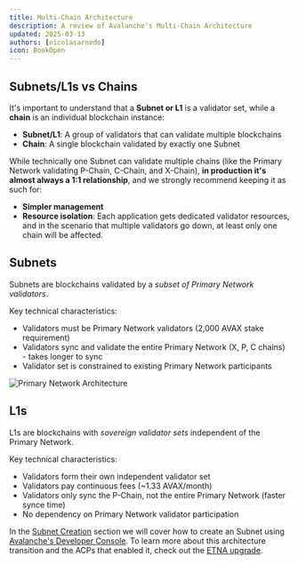 ```yaml
---
title: Multi-Chain Architecture
description: A review of Avalanche's Multi-Chain Architecture
updated: 2025-03-13
authors: [nicolasarnedo]
icon: BookOpen
---
```


## Subnets/L1s vs Chains

It's important to understand that a **Subnet or L1** is a validator set, while a **chain** is an individual blockchain instance:

- **Subnet/L1**: A group of validators that can validate multiple blockchains
- **Chain**: A single blockchain validated by exactly one Subnet

While technically one Subnet can validate multiple chains (like the Primary Network validating P-Chain, C-Chain, and X-Chain), **in production it's almost always a 1:1 relationship**, and we strongly recommend keeping it as such for:
- **Simpler management**
- **Resource isolation**: Each application gets dedicated validator resources, and in the scenario that multiple validators go down, at least only one chain will be affected.  

## Subnets

Subnets are blockchains validated by a *subset of Primary Network validators*. 

Key technical characteristics:
- Validators must be Primary Network validators (2,000 AVAX stake requirement)
- Validators sync and validate the entire Primary Network (X, P, C chains) - takes longer to sync
- Validator set is constrained to existing Primary Network participants

<img src="https://qizat5l3bwvomkny.public.blob.vercel-storage.com/builders-hub/course-images/l1-validator-management/primary-network-3Xv3evd1fOAVXXEZ69mmrBI5AFt7AX.png" alt="Primary Network
Architecture" />

## L1s

L1s are blockchains with *sovereign validator sets* independent of the Primary Network.

Key technical characteristics:
- Validators form their own independent validator set
- Validators pay continuous fees (~1.33 AVAX/month)
- Validators only sync the P-Chain, not the entire Primary Network (faster synce time)
- No dependency on Primary Network validator participation

In the [Subnet Creation](/academy/permissioned-l1s/01-introduction/03-create-subnet.mdx) section we will cover how to create an Subnet using [Avalanche's Developer Console](https://build.avax.network/tools/l1-toolbox). To learn more about this architecture transition and the ACPs that enabled it, check out the [ETNA upgrade](/academy/etna-upgrade).